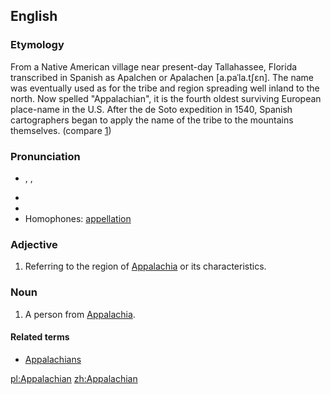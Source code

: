 ==English==

===Etymology===
From a Native American village near present-day Tallahassee, Florida transcribed in Spanish as Apalchen or Apalachen [a.paˈla.tʃɛn]. The name was eventually used as for the tribe and region spreading well inland to the north. Now spelled "Appalachian", it is the fourth oldest surviving European place-name in the U.S. After the de Soto expedition in 1540, Spanish cartographers began to apply the name of the tribe to the mountains themselves. (compare [http://en.wikipedia.org/wiki/Appalachia#Etymology_and_pronunciation])

===Pronunciation===
* {{a|US}} {{IPA|/ˌæpəˈleɪtʃən/}}, {{IPA|/ˌæpəˈlætʃən/}}, {{IPA|/ˌæpəˈleɪʃən/}}
* {{audio|en-us-Appalachian.ogg|Audio (US)}}
* {{rhymes|eɪʃən}}
* Homophones: [[appellation]]

===Adjective===
{{en-adj}}

# Referring to the region of [[Appalachia]] or its characteristics.

===Noun===
{{en-noun}}

# A person from [[Appalachia]].

====Related terms====
* [[Appalachians]]

[[pl:Appalachian]]
[[zh:Appalachian]]